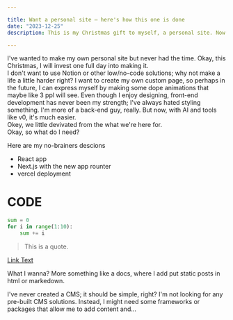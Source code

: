 ```yaml
---

title: Want a personal site — here's how this one is done
date: "2023-12-25"
description: This is my Christmas gift to myself, a personal site. Now I'll tell you how to create one for yourself.

---
```



I've wanted to make my own personal site but never had the time. Okay, this Christmas, I will invest one full day into making it. 
<br />
I don't want to use Notion or other low/no-code solutions; why not make a life a little harder right? 
I want to create my own custom page, so perhaps in the future, I can express myself by making some dope animations that maybe like 3 ppl will see.
Even though I enjoy designing, front-end development has never been my strength; I've always hated styling something. I'm more of a back-end guy, really. 
But now, with AI and tools like v0, it's much easier.
<br />
Okey, we little devivated from the what we're here for.
<br />
Okay, so what do I need? 

Here are my no-brainers descions
+ React app
+ Next.js with the new app rounter
+ vercel deployment


# CODE

```python
sum = 0
for i in range(1:10):
    sum += i
```

> This is a quote.

[Link Text](URL)


What I wanna?
More something like a docs, where I add put static posts in html or markedown.

I've never created a CMS; it should be simple, right? I'm not looking for any pre-built CMS solutions. Instead, I might need some frameworks or packages that allow me to add content and...

